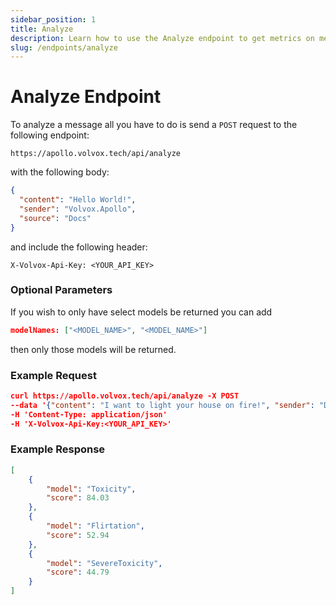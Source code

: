 ```yaml
---
sidebar_position: 1
title: Analyze
description: Learn how to use the Analyze endpoint to get metrics on messages
slug: /endpoints/analyze
---
```


# Analyze Endpoint
To analyze a message all you have to do is send a `POST` request to the following endpoint:
```
https://apollo.volvox.tech/api/analyze
```
with the following body:
```json
{
  "content": "Hello World!",
  "sender": "Volvox.Apollo",
  "source": "Docs"
}
```
and include the following header:
```
X-Volvox-Api-Key: <YOUR_API_KEY>
```

### Optional Parameters
If you wish to only have select models be returned you can add
```json
modelNames: ["<MODEL_NAME>", "<MODEL_NAME>"]
```
then only those models will be returned.

### Example Request

```json
curl https://apollo.volvox.tech/api/analyze -X POST 
--data '{"content": "I want to light your house on fire!", "sender": "Docs User", "source": "Volvox.Apollo Docs", "modelNames": ["Toxicity", "SevereToxicity", "Flirtation"]}' 
-H 'Content-Type: application/json' 
-H 'X-Volvox-Api-Key:<YOUR_API_KEY>'
```

### Example Response
```json
[
    {
        "model": "Toxicity",
        "score": 84.03
    },
    {
        "model": "Flirtation",
        "score": 52.94
    },
    {
        "model": "SevereToxicity",
        "score": 44.79
    }
]
```